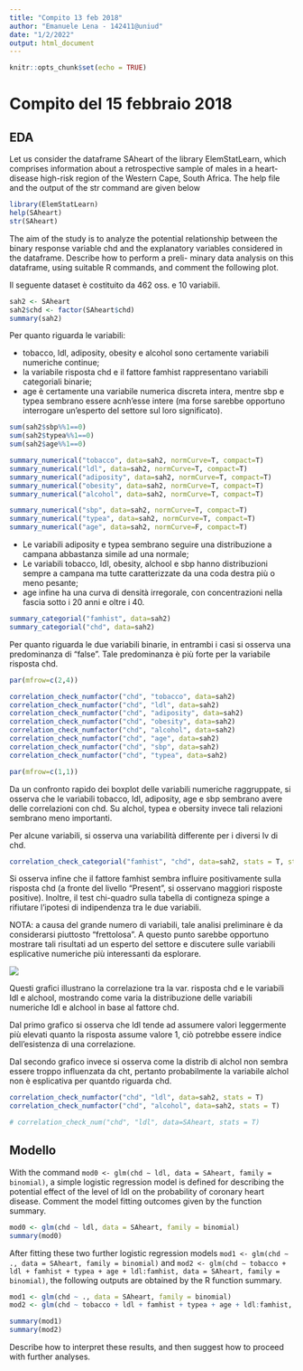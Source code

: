 ```yaml
---
title: "Compito 13 feb 2018"
author: "Emanuele Lena - 142411@uniud"
date: "1/2/2022"
output: html_document
---
```


```r
knitr::opts_chunk$set(echo = TRUE)
```

# Compito del 15 febbraio 2018

## EDA

Let us consider the dataframe SAheart of the library ElemStatLearn,
which comprises information about a retrospective sample of males in a
heart-disease high-risk region of the Western Cape, South Africa. The
help file and the output of the str command are given below

```r
library(ElemStatLearn)
help(SAheart)
str(SAheart)
```

The aim of the study is to analyze the potential relationship between
the binary response variable chd and the explanatory variables
considered in the dataframe. Describe how to perform a preli- minary
data analysis on this dataframe, using suitable R commands, and comment
the following plot.


Il seguente dataset è costituito da 462 oss. e 10 variabili. 

```r
sah2 <- SAheart
sah2$chd <- factor(SAheart$chd)
summary(sah2)
```

Per quanto riguarda le variabili: 

* tobacco, ldl, adiposity, obesity e alcohol sono certamente variabili numeriche continue; 
* la variabile risposta chd e il fattore famhist rappresentano variabili categoriali binarie;
* age è certamente una variabile numerica discreta intera, mentre sbp e typea sembrano essere acnh'esse intere (ma forse sarebbe opportuno interrogare un'esperto del settore sul loro significato).

```r
sum(sah2$sbp%%1==0)
sum(sah2$typea%%1==0)
sum(sah2$age%%1==0)
```

```r
summary_numerical("tobacco", data=sah2, normCurve=T, compact=T)
summary_numerical("ldl", data=sah2, normCurve=T, compact=T)
summary_numerical("adiposity", data=sah2, normCurve=T, compact=T)
summary_numerical("obesity", data=sah2, normCurve=T, compact=T)
summary_numerical("alcohol", data=sah2, normCurve=T, compact=T)

summary_numerical("sbp", data=sah2, normCurve=T, compact=T)
summary_numerical("typea", data=sah2, normCurve=T, compact=T)
summary_numerical("age", data=sah2, normCurve=F, compact=T)
```

* Le variabili adiposity e typea sembrano seguire una distribuzione a campana abbastanza simile ad una normale;
* Le variabili tobacco, Idl, obesity, alchool e sbp hanno distribuzioni sempre a campana ma tutte caratterizzate da una coda destra più o meno pesante;
* age infine ha una curva di densità irregorale, con concentrazioni nella fascia sotto i 20 anni e oltre i 40.

```r
summary_categorial("famhist", data=sah2)
summary_categorial("chd", data=sah2)
```

Per quanto riguarda le due variabili binarie, in entrambi i casi si osserva una predominanza di "false". Tale predominanza è più forte per la variabile risposta chd.


```r
par(mfrow=c(2,4))

correlation_check_numfactor("chd", "tobacco", data=sah2)
correlation_check_numfactor("chd", "ldl", data=sah2)
correlation_check_numfactor("chd", "adiposity", data=sah2)
correlation_check_numfactor("chd", "obesity", data=sah2)
correlation_check_numfactor("chd", "alcohol", data=sah2)
correlation_check_numfactor("chd", "age", data=sah2)
correlation_check_numfactor("chd", "sbp", data=sah2)
correlation_check_numfactor("chd", "typea", data=sah2)

par(mfrow=c(1,1))


```

Da un confronto rapido dei boxplot delle variabili numeriche raggruppate, si osserva che le variabili tobacco, ldl, adiposity, age e sbp sembrano avere delle correlazioni con chd. Su alchol, typea e obersity invece tali relazioni sembrano meno importanti. 

Per alcune variabili, si osserva una variabilità differente per i diversi lv di chd.


```r
correlation_check_categorial("famhist", "chd", data=sah2, stats = T, statsTest = T)
```

Si osserva infine che il fattore famhist sembra influire positivamente sulla risposta chd (a fronte del livello "Present", si osservano maggiori risposte positive). Inoltre, il test chi-quadro sulla tabella di contigneza spinge a rifiutare l'ipotesi di indipendenza tra le due variabili.


NOTA: a causa del grande numero di variabili, tale analisi preliminare è da considerarsi piuttosto "frettolosa". A questo punto sarebbe opportuno mostrare tali risultati ad un esperto del settore e discutere sulle variabili esplicative numeriche più interessanti da esplorare. 



![](img/img2.png)

Questi grafici illustrano la correlazione tra la var. risposta chd e le variabili Idl e alchool, mostrando come varia la distribuzione delle variabili numeriche Idl e alchool in base al fattore chd.

Dal primo grafico si osserva che ldl tende ad assumere valori leggermente più elevati quanto la risposta assume valore 1, ciò potrebbe essere indice dell'esistenza di una correlazione.

Dal secondo grafico invece si osserva come la distrib di alchol non sembra essere troppo influenzata da cht, pertanto probabilmente la variabile alchol non è esplicativa per quantdo riguarda chd. 


```r
correlation_check_numfactor("chd", "ldl", data=sah2, stats = T)
correlation_check_numfactor("chd", "alcohol", data=sah2, stats = T)

# correlation_check_num("chd", "ldl", data=SAheart, stats = T)

```

## Modello 

With the command
`mod0 <- glm(chd ∼ ldl, data = SAheart, family = binomial)`, a simple
logistic regression model is defined for describing the potential effect
of the level of ldl on the probability of coronary heart disease.
Comment the model fitting outcomes given by the function summary.

```r
mod0 <- glm(chd ~ ldl, data = SAheart, family = binomial)
summary(mod0)
```

After fitting these two further logistic regression models
`mod1 <- glm(chd ∼ ., data = SAheart, family = binomial)` and
`mod2 <- glm(chd ∼ tobacco + ldl + famhist + typea + age + ldl:famhist, data = SAheart, family = binomial)`,
the following outputs are obtained by the R function summary.

```r
mod1 <- glm(chd ~ ., data = SAheart, family = binomial)
mod2 <- glm(chd ~ tobacco + ldl + famhist + typea + age + ldl:famhist, data = SAheart, family = binomial)

summary(mod1)
summary(mod2)
```

Describe how to interpret these results, and then suggest how to proceed
with further analyses.